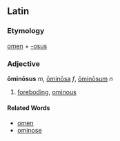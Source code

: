 ==Latin==
===Etymology===
[[omen]] + [[-osus]]
===Adjective===
'''ōminōsus''' ''m'', [[ominosa|ōminōsa]] ''f'', [[ominosum|ōminōsum]] ''n''

#[[foreboding]], [[ominous]]
====Related Words====
*[[omen]]
*[[ominose]]